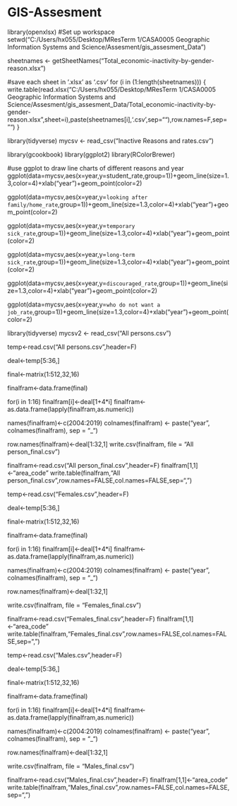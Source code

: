 # GIS-Assesment
library(openxlsx)
#Set up workspace
setwd("C:/Users/hx055/Desktop/MResTerm 1/CASA0005 Geographic Information Systems and Science/Assesment/gis_assesment_Data")

sheetnames <- getSheetNames("Total_economic-inactivity-by-gender-reason.xlsx")

#save each sheet in '.xlsx' as '.csv'
for (i in (1:length(sheetnames))) {
  write.table(read.xlsx("C:/Users/hx055/Desktop/MResTerm 1/CASA0005 Geographic Information Systems and Science/Assesment/gis_assesment_Data/Total_economic-inactivity-by-gender-reason.xlsx",sheet=i),paste(sheetnames[i],'.csv',sep=""),row.names=F,sep="")
}

library(tidyverse)
mycsv <- read_csv("Inactive Reasons and rates.csv")

library(gcookbook)
library(ggplot2)
library(RColorBrewer)

#use ggplot to draw line charts of different reasons and year
ggplot(data=mycsv,aes(x=year,y=student_rate,group=1))+geom_line(size=1.3,color=4)+xlab("year")+geom_point(color=2)

ggplot(data=mycsv,aes(x=year,y=`looking after family/home_rate`,group=1))+geom_line(size=1.3,color=4)+xlab("year")+geom_point(color=2)

ggplot(data=mycsv,aes(x=year,y=`temporary sick_rate`,group=1))+geom_line(size=1.3,color=4)+xlab("year")+geom_point(color=2)

ggplot(data=mycsv,aes(x=year,y=`long-term sick_rate`,group=1))+geom_line(size=1.3,color=4)+xlab("year")+geom_point(color=2)

ggplot(data=mycsv,aes(x=year,y=`discouraged_rate`,group=1))+geom_line(size=1.3,color=4)+xlab("year")+geom_point(color=2)

ggplot(data=mycsv,aes(x=year,y=`who do not want a job_rate`,group=1))+geom_line(size=1.3,color=4)+xlab("year")+geom_point(color=2)

library(tidyverse)
mycsv2 <- read_csv("All persons.csv")


temp<-read.csv("All persons.csv",header=F)

deal<-temp[5:36,]

final<-matrix(1:512,32,16)

finalfram<-data.frame(final)

for(i in 1:16)
  finalfram[i]<-deal[1+4*i]
finalfram<-as.data.frame(lapply(finalfram,as.numeric))

names(finalfram)<-c(2004:2019)
colnames(finalfram) <- paste("year", colnames(finalfram), sep = "_")

row.names(finalfram)<-deal[1:32,1]
write.csv(finalfram, file = "All person_final.csv")

finalfram<-read.csv("All person_final.csv",header=F)
finalfram[1,1]<-"area_code"
write.table(finalfram,"All person_final.csv",row.names=FALSE,col.names=FALSE,sep=",")


temp<-read.csv("Females.csv",header=F)

deal<-temp[5:36,]

final<-matrix(1:512,32,16)

finalfram<-data.frame(final)

for(i in 1:16)
  finalfram[i]<-deal[1+4*i]
finalfram<-as.data.frame(lapply(finalfram,as.numeric))

names(finalfram)<-c(2004:2019)
colnames(finalfram) <- paste("year", colnames(finalfram), sep = "_")

row.names(finalfram)<-deal[1:32,1]

write.csv(finalfram, file = "Females_final.csv")

finalfram<-read.csv("Females_final.csv",header=F)
finalfram[1,1]<-"area_code"
write.table(finalfram,"Females_final.csv",row.names=FALSE,col.names=FALSE,sep=",")


temp<-read.csv("Males.csv",header=F)

deal<-temp[5:36,]

final<-matrix(1:512,32,16)

finalfram<-data.frame(final)

for(i in 1:16)
  finalfram[i]<-deal[1+4*i]
finalfram<-as.data.frame(lapply(finalfram,as.numeric))

names(finalfram)<-c(2004:2019)
colnames(finalfram) <- paste("year", colnames(finalfram), sep = "_")

row.names(finalfram)<-deal[1:32,1]

write.csv(finalfram, file = "Males_final.csv")

finalfram<-read.csv("Males_final.csv",header=F)
finalfram[1,1]<-"area_code"
write.table(finalfram,"Males_final.csv",row.names=FALSE,col.names=FALSE,sep=",")

